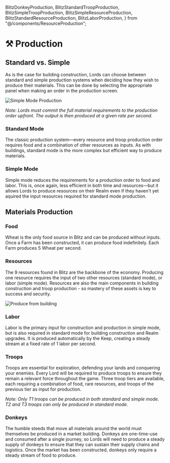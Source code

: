  BlitzDonkeyProduction,
  BlitzStandardTroopProduction,
  BlitzSimpleTroopProduction,
  BlitzSimpleResourceProduction,
  BlitzStandardResourceProduction,
  BlitzLaborProduction,
} from "@/components/ResourceProduction";

# ⚒️ Production

## Standard vs. Simple

As is the case for building construction, Lords can choose between standard and simple production systems when deciding
how they wish to produce their materials. This can be done by selecting the appropriate panel when making an order in
the production screen.

![Simple Mode Production](/gifs/labor-production.gif)

_Note: Lords must commit the full material requirements to the production order upfront. The output is then produced at
a given rate per second._

### Standard Mode

The classic production system—every resource and troop production order requires food and a combination of other
resources as inputs. As with buildings, standard mode is the more complex but efficient way to produce materials.

### Simple Mode

Simple mode reduces the requirements for a production order to food and labor. This is, once again, less efficient in
both time and resources—but it allows Lords to produce resources on their Realm even if they haven't yet aquired the
input resources required for standard mode production.

## Materials Production

### Food

Wheat is the only food source in Blitz and can be produced without inputs. Once a Farm has been constructed, it can
produce food indefinitely. Each Farm produces 5 Wheat per second.

### Resources

The 9 resources found in Blitz are the backbone of the economy. Producing one resource requires the input of two other
resources (standard mode), or labor (simple mode). Resources are also the main components in building construction and
troop production - so mastery of these assets is key to success and security.

![Produce from building](/gifs/produce-from-building-click.gif)

<BlitzSimpleResourceProduction />

<BlitzStandardResourceProduction />

### Labor

Labor is the primary input for construction and production in simple mode, but is also required in standard mode for
building construction and Realm upgrades. It is produced automatically by the Keep, creating a steady stream at a fixed
rate of 1 labor per second.

### Troops

Troops are essential for exploration, defending your lands and conquering your enemies. Every Lord will be required to
produce troops to ensure they remain a relevant force throughout the game. Three troop tiers are available, each
requiring a combination of food, rare resources, and troops of the previous tier as input for production.

_Note: Only T1 troops can be produced in both standard and simple mode. T2 and T3 troops can only be produced in
standard mode._

<BlitzSimpleTroopProduction />
<BlitzStandardTroopProduction />

### Donkeys

The humble steeds that move all materials around the world must themselves be produced in a market building. Donkeys are
one-time-use and consumed after a single journey, so Lords will need to produce a steady supply of donkeys to ensure
that they can sustain their supply chains and logistics. Once the market has been constructed, donkeys only require a
steady stream of food to produce.

<BlitzDonkeyProduction />
